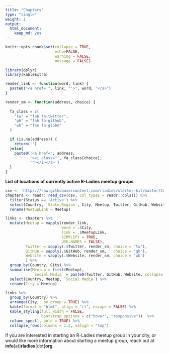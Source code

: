 ```yaml
---
title: "Chapters"
type: "single"
weight: 1
output:
  html_document:
    keep_md: yes
---
```



```r
knitr::opts_chunk$set(collapse = TRUE, 
                      echo=FALSE, 
                      warning = FALSE,
                      message = FALSE)

library(dplyr)
library(kableExtra)

render_link <- function(word, link) {
  paste0("<a href='", link, "'>", word, "</a>")
}

render_sm <- function(address, choice) {
  
  fa_class = c(
    "tw" = "fab fa-twitter",
    "gh" = "fab fa-github",
    "wb" = "fas fa-globe"
  )

  if (is.na(address)) {
    return('')
  }else{
    paste0('<a href=', address, 
           '><i class="', fa_class[choice],
           '"></i></a>')
  }
}
```

**List of locations of currently active R-Ladies meetup groups**

```r
csv <- 'https://raw.githubusercontent.com/rladies/starter-kit/master/Current-Chapters.csv'
chapters <- readr::read_csv(csv, col_types = readr::cols()) %>%
  filter(Status == 'Active') %>%
  select(Country, `State.Region`, City, Meetup, Twitter, GitHub, Website) %>%
  rename(MeetupLink = Meetup)
```

```r
links <- chapters %>% 
  mutate(Meetup = mapply(render_link, 
                         word = .$City, 
                         link = .$MeetupLink, 
                         SIMPLIFY = TRUE, 
                         USE.NAMES = FALSE),
         Twitter = sapply(.$Twitter, render_sm, choice = 'tw'),
         GitHub = sapply(.$GitHub, render_sm,   choice = 'gh'),
         Website = sapply(.$Website, render_sm, choice = 'wb')
         ) %>%
  group_by(Country, City) %>% 
  summarise(Meetup = first(Meetup), 
            `Social Media` = paste0(Twitter, GitHub, Website, collapse = '&ensp;')) %>% 
  select(Country, Meetup, `Social Media`) %>%
  rename(City = Meetup)

links %>%
  group_by(Country) %>% 
  arrange(City, .by_group = TRUE) %>% 
  kable(format = "html", align = "rl", escape = FALSE) %>%
  kable_styling(full_width = FALSE, 
                bootstrap_options = c("hover", "responsive"))  %>%
  column_spec(1, bold = TRUE) %>%
  collapse_rows(columns = 1:2, valign = "top")
```

If you are interested in starting an R-Ladies meetup group in your city, or would like more information about starting a meetup group, reach out at **info**[at]**rladies**[dot]**org**

